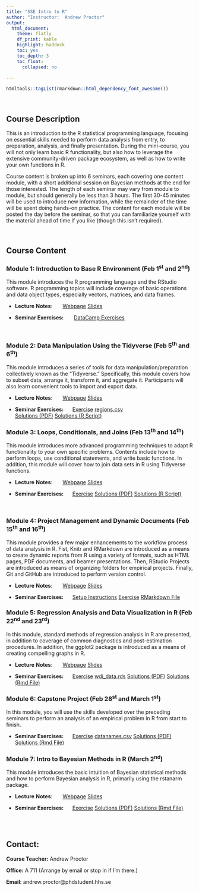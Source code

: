 ```yaml
---
title: "SSE Intro to R"
author: "Instructor:  Andrew Proctor"
output: 
  html_document:
    theme: flatly
    df_print: kable
    highlight: haddock
    toc: yes
    toc_depth: 3
    toc_float:
      collapsed: no
   
---
```

```r
htmltools::tagList(rmarkdown::html_dependency_font_awesome())
```

<br>

## Course Description

This is an introduction to the R statistical programming language, focusing on
essential skills needed to perform data analysis from entry, to preparation, analysis,
and finally presentation.  During the mini-course, you will not only learn basic
R functionality, but also how to leverage the extensive community-driven package 
ecosystem, as well as how to write your own functions in R.

Course content is broken up into 6 seminars, each covering one content module,
with a short additional session on Bayesian methods at the end for those 
interested. The length of each seminar may vary from module to module, but should 
generally be less than 3 hours.  The first 30-45 minutes will be used to introduce 
new information, while the remainder of the time will be spent doing hands-on 
practice.  The content for each module will be posted the day before the seminar,
so that you can familiarize yourself with the material ahead of time if you like 
(though this isn't required).

<br>

## Course Content

### **Module 1:**  Introduction to Base R Environment (Feb 1^st^ and 2^nd^)

This module introduces the R programming language and the RStudio software.  R 
programming topics will include coverage of basic operations
and data object types, especially vectors, matrices, and data frames.

- **Lecture** **Notes**:   \ \ \ \ \ 
<a class="btn btn-primary" href="https://andrewproctor.github.io/rminicourse/module1.html" role="button">Webpage</a> 
<a class="btn btn-primary" href="https://andrewproctor.github.io/rminicourse/assets/module1-baseR.pdf" role="button">Slides</a> 

- **Seminar Exercises:**   \ \ \ \ \   <a class="btn btn-primary" href="https://www.datacamp.com/courses/6356" role="button">DataCamp Exercises</a>


<br>


### **Module 2:**  Data Manipulation Using the Tidyverse (Feb 5^th^ and 6^th^)

This module introduces a series of tools for data manipulation/preparation 
collectively known as the "Tidyverse."  Specifically, this module covers how to 
subset data, arrange it, transform it, and aggregate it.  Participants will also 
learn convenient tools to import and export data.

- **Lecture** **Notes**:   \ \ \ \ \ 
<a class="btn btn-primary" href="https://andrewproctor.github.io/rminicourse/module2.html" role="button">Webpage</a> 
<a class="btn btn-primary" href="https://andrewproctor.github.io/rminicourse/assets/module2-dataprep.pdf" role="button">Slides</a> 

  
- **Seminar Exercises:**   \ \ \ \ 
<a class="btn btn-primary" href="https://andrewproctor.github.io/rminicourse/assets/exercise-m2.pdf" role="button">Exercise</a> 
<a class="btn btn-primary" href="https://andrewproctor.github.io/rminicourse/assets/regions.csv" role="button">regions.csv</a>   
<a class="btn btn-primary" href="https://andrewproctor.github.io/rminicourse/assets/exercise_m2_solutions.pdf" role="button">Solutions (PDF)</a> 
<a class="btn btn-primary" href="https://andrewproctor.github.io/rminicourse/assets/exercise_m2_solutions.R" role="button">Solutions (R Script)</a> 
<br>


### **Module 3:**  Loops, Conditionals, and Joins (Feb 13^th^ and 14^th^)

This module introduces more advanced programming techniques to adapt R 
functionality to your own specific problems.  Contents include how to
perform loops, use conditional statements, and write basic functions.  In 
addition, this module will cover how to join data sets in R using 
Tidyverse functions.

- **Lecture** **Notes**:   \ \ \ \ \ 
<a class="btn btn-primary" href="https://andrewproctor.github.io/rminicourse/module3.html" role="button">Webpage</a> 
<a class="btn btn-primary" href="https://andrewproctor.github.io/rminicourse/assets/module3.pdf" role="button">Slides</a> 
  
- **Seminar Exercises:**   \ \ \ \ 
<a class="btn btn-primary" href="https://andrewproctor.github.io/rminicourse/assets/exercise-m3.pdf" role="button">Exercise</a> 
<a class="btn btn-primary" href="https://andrewproctor.github.io/rminicourse/assets/exercise_m3_solutions.pdf" role="button">Solutions (PDF)</a> 
<a class="btn btn-primary" href="https://andrewproctor.github.io/rminicourse/assets/exercise_m3_solutions.R" role="button">Solutions (R Script)</a> 


<br>


### **Module 4:**  Project Management and Dynamic Documents (Feb 15^th^ and 16^th^)

This module provides a few major enhancements to the workflow process of data 
analysis in R.  Fist, Knitr and RMarkdown are introduced as a means to create 
dynamic reports from R using a variety of formats, such as HTML pages, PDF 
documents, and beamer presentations.  Then, RStudio Projects are introduced as 
means of organizing folders for empirical projects.  Finally, Git and GitHub are 
introduced to perform version control.

- **Lecture** **Notes**:   \ \ \ \ \ 
<a class="btn btn-primary" href="https://andrewproctor.github.io/rminicourse/module4.html" role="button">Webpage</a> 
<a class="btn btn-primary" href="https://andrewproctor.github.io/rminicourse/assets/module4.pdf" role="button">Slides</a> 
  
- **Seminar Exercises:**   \ \ \ \ 
<a class="btn btn-primary" href="m4_SetupInstructions.pdf" role="button">Setup Instructions</a> 
<a class="btn btn-primary" href="https://andrewproctor.github.io/rminicourse/assets/exercise-m4.pdf" role="button">Exercise</a> 
<a class="btn btn-primary" href="https://andrewproctor.github.io/rminicourse/assets/exercise-m4.Rmd" role="button">RMarkdown File</a> 
<br>


### **Module 5:** Regression Analysis and Data Visualization in R (Feb 22^nd^ and 23^rd^)

In this module, standard methods of regression analysis in R are presented, in 
addition to coverage of common diagnostics and post-estimation procedures.  In 
addition, the ggplot2 package is introduced as a means of creating compelling 
graphs in R.

- **Lecture** **Notes**:   \ \ \ \ \ 
<a class="btn btn-primary" href="https://andrewproctor.github.io/rminicourse/module5.html" role="button">Webpage</a> 
<a class="btn btn-primary" href="https://andrewproctor.github.io/rminicourse/assets/module5.pdf" role="button">Slides</a> 
  
- **Seminar Exercises:**   \ \ \ \ 
<a class="btn btn-primary" href="https://andrewproctor.github.io/rminicourse/assets/exercise-m5.pdf" role="button">Exercise</a> 
<a class="btn btn-primary" href="https://andrewproctor.github.io/rminicourse/assets/wdi_data.rds" role="button">wdi_data.rds</a> 
<a class="btn btn-primary" href="https://andrewproctor.github.io/rminicourse/assets/exercise_m5_solutions.pdf" role="button">Solutions (PDF)</a> 
<a class="btn btn-primary" href="https://andrewproctor.github.io/rminicourse/assets/exercise_m5_solutions.Rmd" role="button">Solutions (Rmd File)</a> 
 <br>
 

### **Module 6:**  Capstone Project (Feb 28^st^ and March 1^st^)

In this module, you will use the skills developed over the preceding seminars to
perform an analysis of an empirical problem in R from start to finish.

- **Seminar Exercises:**   \ \ \ \ 
<a class="btn btn-primary" href="https://andrewproctor.github.io/rminicourse/assets/capstone.pdf" role="button">Exercise</a> 
<a class="btn btn-primary" href="https://andrewproctor.github.io/rminicourse/assets/datanames.csv" role="button">datanames.csv</a> 
<a class="btn btn-primary" href="https://andrewproctor.github.io/rminicourse/assets/capstone_solutions.pdf" role="button">Solutions (PDF)</a> 
<a class="btn btn-primary" href="https://andrewproctor.github.io/rminicourse/assets/capstone_solutions.Rmd" role="button">Solutions (Rmd File)</a> 
<br>


### **Module 7:**  Intro to Bayesian Methods in R (March 2^nd^)

This module introduces the basic intuition of Bayesian statistical methods and how
to perform Bayesian analysis in R, primarily using the rstanarm package.

- **Lecture** **Notes**:   \ \ \ \ \ 
<a class="btn btn-primary" href="https://andrewproctor.github.io/rminicourse/module7.html" role="button">Webpage</a> 
<a class="btn btn-primary" href="https://andrewproctor.github.io/rminicourse/assets/module7.pdf" role="button">Slides</a> 
  
- **Seminar Exercises:**   \ \ \ \ 
<a class="btn btn-primary" href="https://andrewproctor.github.io/rminicourse/assets/exercise-m7.pdf" role="button">Exercise</a> 
<a class="btn btn-primary" href="https://andrewproctor.github.io/rminicourse/assets/bayesian_solutions.pdf" role="button">Solutions (PDF)</a> 
<a class="btn btn-primary" href="https://andrewproctor.github.io/rminicourse/assets/bayesian_solutions.Rmd" role="button">Solutions (Rmd File)</a>   

<br>
<br>


## Contact:

   **Course Teacher:**  Andrew Proctor
  
   **Office:**  A 711 (Arrange by email or stop in if I'm there.)
  
   **Email:**  andrew.proctor@phdstudent.hhs.se

